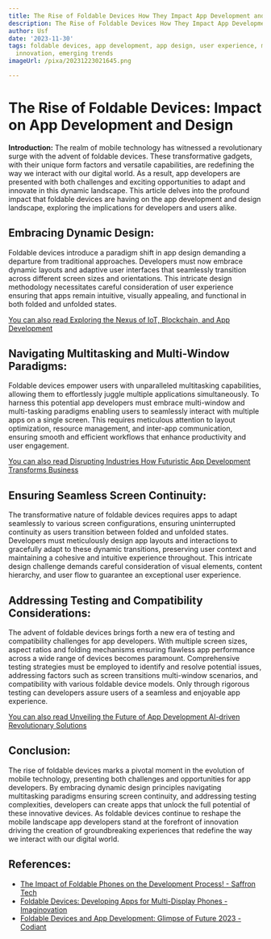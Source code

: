 ```yaml
---
title: The Rise of Foldable Devices How They Impact App Development and Design
description: The Rise of Foldable Devices How They Impact App Development and Design
author: Usf
date: '2023-11-30'
tags: foldable devices, app development, app design, user experience, mobile technology,
  innovation, emerging trends
imageUrl: /pixa/20231223021645.png

---
```

#  The Rise of Foldable Devices: Impact on App Development and Design

**Introduction:**
The realm of mobile technology has  witnessed a revolutionary surge with the advent of foldable devices. These transformative gadgets, with their unique form  factors and versatile capabilities, are redefining the way we  interact with our digital world. As a  result, app developers are presented with both challenges and exciting opportunities to adapt and innovate in this dynamic landscape. This article delves into the profound impact  that foldable devices  are having on the app development and design landscape,  exploring the  implications for developers and users alike.

##  Embracing Dynamic Design:
Foldable devices introduce a paradigm  shift in app design  demanding a departure from traditional approaches. Developers must now  embrace dynamic layouts and adaptive user interfaces that seamlessly  transition  across different screen sizes  and orientations.  This intricate design methodology  necessitates careful consideration of user  experience ensuring that apps remain intuitive, visually appealing, and functional in both folded and unfolded states.

[You can also read Exploring the Nexus of IoT, Blockchain,  and App Development](Exploring%20the%20Nexus%20of%20IoT%2C%20Blockchain%2C%20and%20App%20Development)


## Navigating  Multitasking and Multi-Window Paradigms:
Foldable devices empower users with unparalleled multitasking capabilities,  allowing them to  effortlessly juggle multiple applications  simultaneously. To  harness this potential app developers must embrace multi-window and multi-tasking paradigms  enabling users to seamlessly  interact with multiple apps on a single screen.  This requires meticulous attention to layout optimization, resource management, and inter-app communication, ensuring  smooth and efficient workflows  that enhance productivity and user engagement.

[You  can also read  Disrupting Industries How Futuristic App Development  Transforms Business](Disrupting%20Industries%20How%20Futuristic%20App%20Development%20Transforms%20Business)


## Ensuring Seamless  Screen Continuity:
The transformative nature  of foldable devices requires apps to adapt seamlessly to various screen configurations, ensuring uninterrupted continuity as users transition between folded and unfolded states. Developers must meticulously design app layouts and interactions to gracefully adapt to these dynamic transitions, preserving user context  and maintaining a cohesive and intuitive  experience throughout. This intricate  design challenge demands careful consideration of visual elements, content hierarchy, and user flow to guarantee an exceptional user experience.

## Addressing Testing and Compatibility Considerations:
The advent of foldable devices brings forth a new era of testing and compatibility challenges for app developers. With multiple screen  sizes, aspect ratios and folding mechanisms ensuring flawless app performance across a wide range of  devices becomes paramount. Comprehensive testing strategies must be employed  to identify and resolve potential issues, addressing factors such as screen transitions multi-window scenarios, and compatibility with  various foldable device models.  Only through rigorous testing can developers assure users of  a seamless and enjoyable app experience.

[You can also read Unveiling the Future of App Development AI-driven  Revolutionary Solutions](Unveiling%20the%20Future%20of%20App%20Development%20AI-driven%20Revolutionary%20Solutions)


## Conclusion:
The rise of foldable devices marks a pivotal moment in the evolution of mobile technology, presenting both challenges and opportunities for app developers. By embracing dynamic design principles navigating multitasking paradigms ensuring screen continuity,  and addressing testing complexities,  developers can create apps that unlock the full  potential of these innovative devices. As foldable devices continue to reshape the mobile landscape app developers stand at the forefront  of innovation  driving the creation of groundbreaking experiences that redefine the way we interact with our digital world.

## References:
- [The Impact of Foldable Phones on the Development Process! - Saffron Tech](https://www.saffrontech.net/blog/welcome-to-the-era-of-foldable-devices-the-impact-of-foldable-phones-on-the-development-process)
- [Foldable Devices: Developing Apps for Multi-Display Phones - Imaginovation](https://imaginovation.net/blog/designing-and-developing-apps-for-foldable-devices/)
- [Foldable Devices and App Development: Glimpse of Future 2023 - Codiant](https://codiant.com/blog/foldable-devices-and-app-development-in-future/)
